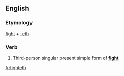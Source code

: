 ==English==

===Etymology===
[[fight]] + [[-eth]]

===Verb===
{{head|en|verb form}}

# {{lb|en|archaic}} Third-person singular present simple form of '''[[fight]]'''

[[fr:fighteth]]